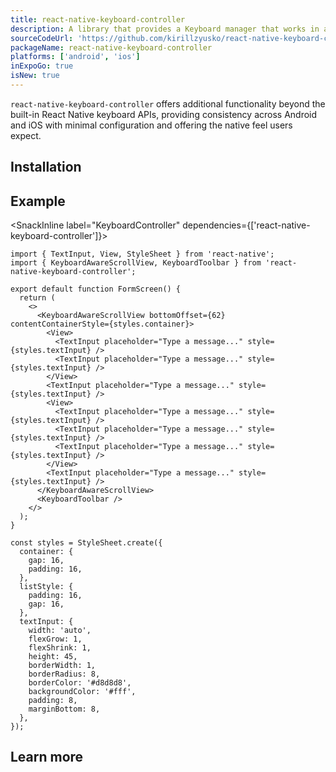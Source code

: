 ```yaml
---
title: react-native-keyboard-controller
description: A library that provides a Keyboard manager that works in an identical way on Android and iOS
sourceCodeUrl: 'https://github.com/kirillzyusko/react-native-keyboard-controller'
packageName: react-native-keyboard-controller
platforms: ['android', 'ios']
inExpoGo: true
isNew: true
---
```




`react-native-keyboard-controller` offers additional functionality beyond the built-in React Native keyboard APIs, providing consistency across Android and iOS with minimal configuration and offering the native feel users expect.

## Installation

<APIInstallSection
  packageName="react-native-keyboard-controller"
  href="https://github.com/lottie-react-native/lottie-react-native#installing"
/>

## Example

<SnackInline
  label="KeyboardController"
  dependencies={['react-native-keyboard-controller']}>

```tsx
import { TextInput, View, StyleSheet } from 'react-native';
import { KeyboardAwareScrollView, KeyboardToolbar } from 'react-native-keyboard-controller';

export default function FormScreen() {
  return (
    <>
      <KeyboardAwareScrollView bottomOffset={62} contentContainerStyle={styles.container}>
        <View>
          <TextInput placeholder="Type a message..." style={styles.textInput} />
          <TextInput placeholder="Type a message..." style={styles.textInput} />
        </View>
        <TextInput placeholder="Type a message..." style={styles.textInput} />
        <View>
          <TextInput placeholder="Type a message..." style={styles.textInput} />
          <TextInput placeholder="Type a message..." style={styles.textInput} />
          <TextInput placeholder="Type a message..." style={styles.textInput} />
        </View>
        <TextInput placeholder="Type a message..." style={styles.textInput} />
      </KeyboardAwareScrollView>
      <KeyboardToolbar />
    </>
  );
}

const styles = StyleSheet.create({
  container: {
    gap: 16,
    padding: 16,
  },
  listStyle: {
    padding: 16,
    gap: 16,
  },
  textInput: {
    width: 'auto',
    flexGrow: 1,
    flexShrink: 1,
    height: 45,
    borderWidth: 1,
    borderRadius: 8,
    borderColor: '#d8d8d8',
    backgroundColor: '#fff',
    padding: 8,
    marginBottom: 8,
  },
});
```

</SnackInline>

## Learn more

<BoxLink
  title="Visit official documentation"
  description="Get full information on API and its usage."
  Icon={BookOpen02Icon}
  href="https://kirillzyusko.github.io/react-native-keyboard-controller/"
/>
